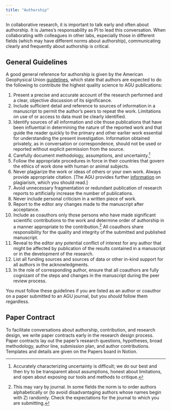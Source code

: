 ```yaml
---
title: "Authorship"
---
```


In collaborative research, it is important to talk early and often about authorship.
It is James's responsability as PI to lead this conversation.
When collaborating with colleagues in other labs, especially those in different fields (which may have different norms about authorship), communicating clearly and frequently about authorship is critical.

## General Guidelines

A good general reference for authorship is given by the American Geophysical Union [guidelines](https://www.agu.org/Publish-with-AGU/Publish/Author-Resources/Policies/Scientific-ethics-policy), which state that authors are expected to do the following to contribute the highest quality science to AGU publications:

1. Present a precise and accurate account of the research performed and a clear, objective discussion of its significance.
1. Include sufficient detail and reference to sources of information in a manuscript to permit the author’s peers to repeat the work. Limitations on use of or access to data must be clearly identified.
1. Identify sources of all information and cite those publications that have been influential in determining the nature of the reported work and that guide the reader quickly to the primary and other earlier work essential for understanding the present investigation. Information obtained privately, as in conversation or correspondence, should not be used or reported without explicit permission from the source.
1. Carefully document methodology, assumptions, and uncertainty.[^uncertainty]
1. Follow the appropriate procedures in force in their countries that govern the ethics of work done with human or animal subjects.
1. Never plagiarize the work or ideas of others or your own work. Always provide appropriate citation. [The AGU provides further [information](https://www.agu.org/Publish-with-AGU/Publish/Author-Resources/Policies/Scientific-ethics-policy) on plagiarism, which you should read.]
1. Avoid unnecessary fragmentation or redundant publication of research reports to artificially increase the number of publications.
1. Never include personal criticism in a written piece of work.
1. Report to the editor any changes made to the manuscript after acceptance.
1. Include as coauthors only those persons who have made significant scientific contributions to the work and determine order of authorship in a manner appropriate to the contribution.[^order] All coauthors share responsibility for the quality and integrity of the submitted and published manuscript.
1. Reveal to the editor any potential conflict of interest for any author that might be affected by publication of the results contained in a manuscript or in the development of the research.
1. List all funding sources and sources of data or other in-kind support for all authors in the acknowledgments.
1. In the role of corresponding author, ensure that all coauthors are fully cognizant of the steps and changes in the manuscript during the peer review process.

You *must* follow these guidelines if you are listed as an author or coauthor on a paper submitted to an AGU journal, but you *should* follow them regardless.

## Paper Contract

To facilitate conversations about authorship, contribution, and research design, we write paper contracts early in the research design process.
Paper contracts lay out the paper's research questions, hypotheses, broad methodology, author line, submission plan, and author contributions.
Templates and details are given on the Papers board in Notion.

[^uncertainty]: Accurately characterizing uncertainty is difficult; we do our best and then try to be transparent about assumptions, honest about limitations, and open about exposing our tools and methods to critique.
[^order]: This may vary by journal. In some fields the norm is to order authors alphabetically or (to avoid disadvantaging authors whose names begin with Z) randomly. Check the expectations for the journal to which you are submitting.
